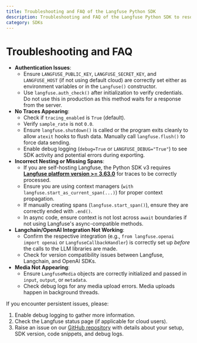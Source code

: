 ```yaml
---
title: Troubleshooting and FAQ of the Langfuse Python SDK
description: Troubleshooting and FAQ of the Langfuse Python SDK to resolve common issues.
category: SDKs
---
```


# Troubleshooting and FAQ

- **Authentication Issues**:
  - Ensure `LANGFUSE_PUBLIC_KEY`, `LANGFUSE_SECRET_KEY`, and `LANGFUSE_HOST` (if not using default cloud) are correctly set either as environment variables or in the `Langfuse()` constructor.
  - Use `langfuse.auth_check()` after initialization to verify credentials. Do not use this in production as this method waits for a response from the server.
- **No Traces Appearing**:
  - Check if `tracing_enabled` is `True` (default).
  - Verify `sample_rate` is not `0.0`.
  - Ensure `langfuse.shutdown()` is called or the program exits cleanly to allow `atexit` hooks to flush data. Manually call `langfuse.flush()` to force data sending.
  - Enable debug logging (`debug=True` or `LANGFUSE_DEBUG="True"`) to see SDK activity and potential errors during exporting.
- **Incorrect Nesting or Missing Spans**:
  - If you are self-hosting Langfuse, the Python SDK v3 requires [**Langfuse platform version >= 3.63.0**](https://github.com/langfuse/langfuse/releases/tag/v3.63.0) for traces to be correctly processed.
  - Ensure you are using context managers (`with langfuse.start_as_current_span(...)`) for proper context propagation.
  - If manually creating spans (`langfuse.start_span()`), ensure they are correctly ended with `.end()`.
  - In async code, ensure context is not lost across `await` boundaries if not using Langfuse's async-compatible methods.
- **Langchain/OpenAI Integration Not Working**:
  - Confirm the respective integration (e.g., `from langfuse.openai import openai` or `LangfuseCallbackHandler`) is correctly set up _before_ the calls to the LLM libraries are made.
  - Check for version compatibility issues between Langfuse, Langchain, and OpenAI SDKs.
- **Media Not Appearing**:
  - Ensure `LangfuseMedia` objects are correctly initialized and passed in `input`, `output`, or `metadata`.
  - Check debug logs for any media upload errors. Media uploads happen in background threads.

If you encounter persistent issues, please:

1.  Enable debug logging to gather more information.
2.  Check the Langfuse status page (if applicable for cloud users).
3.  Raise an issue on our [GitHub repository](https://github.com/langfuse/langfuse/issues) with details about your setup, SDK version, code snippets, and debug logs.